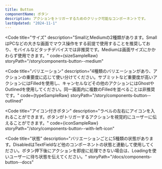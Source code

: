 ```yaml
---
title: Button
componentName: ボタン
description: アクションをトリガーするためのクリック可能なコンポーネントです。
lastUpdated: "2024-11-1"
---
```



<Code
  title="サイズ"
  description="SmallとMediumの2種類があります。SmallはPCなどの大きな画面でマウス操作をする前提で使用することを推奨しており、モバイルなどタッチデバイスでは非推奨です。Mediumは画面サイズにかかわらず使用できます。"
  code={sizeSampleRaw}
  storyPath="/story/components-button--medium"
>
  <SizeSample client:load />
</Code>

<Code
  title="バリエーション"
  description="4種類のバリエーションがあり、アクションの重要度に応じて使い分けてください。サブミットなど重要度が高いアクションにはFilledを使用し、キャンセルなどその他のアクションにはGhostやOutlinedを使用してください。同一画面内に複数のFilledを並べることは非推奨です。"
  code={typeSampleRaw}
  storyPath="/story/components-button--outlined"
>
  <TypeSample client:load />
</Code>

<Code
  title="アイコン付きボタン"
  description="ラベルの左右にアイコンを入れることができます。ボタンがトリガーするアクションを視覚的にユーザーに伝えることができます。"
  code={iconSampleRaw}
  storyPath="/story/components-button--with-left-icon"
>
  <IconSample client:load />
</Code>

<Code
  title="状態"
  description="バリエーションごとに5種類の状態があります。DisabledはTextFieldなど他のコンポーネントの状態と連動して使用してください。ボタン押下後にアクションを即座に処理できない場合は、Loadingを使いユーザーに待ち状態を伝えてください。"
  storyPath="/docs/components-button--docs"
>
  <StateSample client:load />
</Code>
